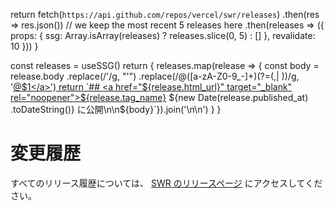 
  return fetch(`https://api.github.com/repos/vercel/swr/releases`)
    .then(res => res.json())
    // we keep the most recent 5 releases here
    .then(releases => ({ props: { ssg: Array.isArray(releases) ? releases.slice(0, 5) : [] }, revalidate: 10 }))
}

  const releases = useSSG()
  return <Markdown>{
    releases.map(release => {
      const body = release.body
        .replace(/&#39;/g, "'")
        .replace(/@([a-zA-Z0-9_-]+)(?=(,| ))/g, '<a href="https://github.com/$1" target="_blank" rel="noopener">@$1</a>')
      return `## <a href="${release.html_url}" target="_blank" rel="noopener">${release.tag_name}</a> 
${new Date(release.published_at) .toDateString()} に公開\n\n${body}`}).join('\n\n')
  }</Markdown>
}

# 変更履歴

すべてのリリース履歴については、 [SWR のリリースページ](https://github.com/vercel/swr/releases) にアクセスしてください。

<ReleasesRenderer/>
